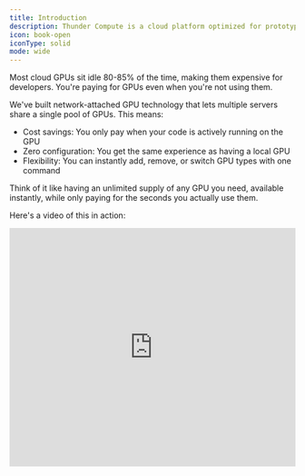 ```yaml
---
title: Introduction
description: Thunder Compute is a cloud platform optimized for prototyping with GPUs.
icon: book-open
iconType: solid
mode: wide
---
```


Most cloud GPUs sit idle 80-85% of the time, making them expensive for developers. You're paying for GPUs even when you're not using them.

We've built network-attached GPU technology that lets multiple servers share a single pool of GPUs. This means:

*   Cost savings: You only pay when your code is actively running on the GPU
*   Zero configuration: You get the same experience as having a local GPU
*   Flexibility: You can instantly add, remove, or switch GPU types with one command

Think of it like having an unlimited supply of any GPU you need, available instantly, while only paying for the seconds you actually use them.

Here's a video of this in action:

<iframe width="100%" height="420" src="https://www.youtube.com/embed/3OCQQR9o3Vg?si=d2opkAAbemITyS7R" title="YouTube video player" frameborder="0" allow="accelerometer; autoplay; clipboard-write; encrypted-media; gyroscope; picture-in-picture; web-share" referrerpolicy="strict-origin-when-cross-origin" allowfullscreen></iframe>
